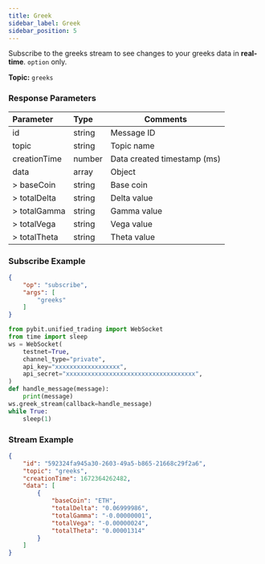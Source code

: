 ```yaml
---
title: Greek
sidebar_label: Greek
sidebar_position: 5
---
```


Subscribe to the greeks stream to see changes to your greeks data in **real-time**. `option` only.

**Topic:** `greeks`

### Response Parameters
| Parameter | Type | Comments|
|:----- |:-----|----- |
|id |string |Message ID|
|topic |string |Topic name |
|creationTime |number |Data created timestamp (ms) |
|data |array |Object |
|> baseCoin |string|Base coin |
|> totalDelta |string|Delta value |
|> totalGamma |string|Gamma value |
|> totalVega |string|Vega value |
|> totalTheta |string|Theta value |

### Subscribe Example
```json
{
    "op": "subscribe",
    "args": [
        "greeks"
    ]
}
```

```python
from pybit.unified_trading import WebSocket
from time import sleep
ws = WebSocket(
    testnet=True,
    channel_type="private",
    api_key="xxxxxxxxxxxxxxxxxx",
    api_secret="xxxxxxxxxxxxxxxxxxxxxxxxxxxxxxxxxxxx",
)
def handle_message(message):
    print(message)
ws.greek_stream(callback=handle_message)
while True:
    sleep(1)
```

### Stream Example

```json
{
    "id": "592324fa945a30-2603-49a5-b865-21668c29f2a6",
    "topic": "greeks",
    "creationTime": 1672364262482,
    "data": [
        {
            "baseCoin": "ETH",
            "totalDelta": "0.06999986",
            "totalGamma": "-0.00000001",
            "totalVega": "-0.00000024",
            "totalTheta": "0.00001314"
        }
    ]
}
```

